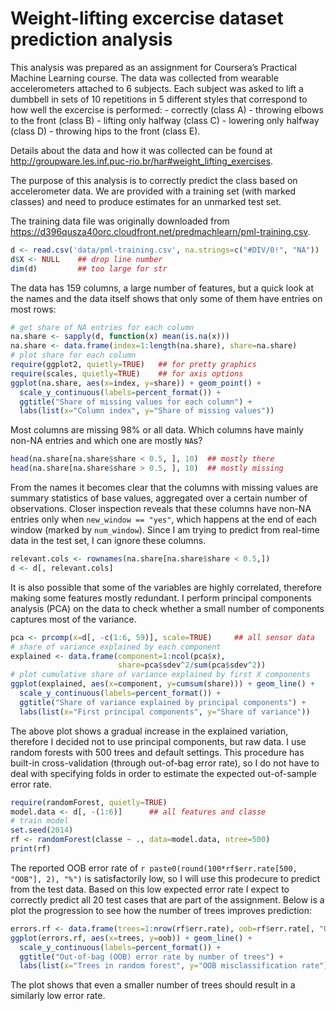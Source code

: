 Weight-lifting excercise dataset prediction analysis
========================================================

This analysis was prepared as an assignment for Coursera's Practical Machine
Learning course. The data was collected from wearable accelerometers attached to
6 subjects. Each subject was asked to lift a dumbbell in sets of 10 repetitions
in 5 different styles that correspond to how well the excercise is performed:
- correctly (class A)
- throwing elbows to the front (class B)
- lifting only halfway (class C)
- lowering only halfway (class D)
- throwing hips to the front (class E).

Details about the data and how it was collected can be found at 
[http://groupware.les.inf.puc-rio.br/har#weight_lifting_exercises](http://groupware.les.inf.puc-rio.br/har#weight_lifting_exercises). 

The purpose of this analysis is to correctly predict the class based on
accelerometer data. We are provided with a training set (with marked classes) 
and need to produce estimates for an unmarked test set. 

The training data file was originally downloaded from 
[https://d396qusza40orc.cloudfront.net/predmachlearn/pml-training.csv](https://d396qusza40orc.cloudfront.net/predmachlearn/pml-training.csv).
```r
d <- read.csv('data/pml-training.csv', na.strings=c("#DIV/0!", "NA"))
d$X <- NULL    ## drop line number
dim(d)         ## too large for str
```

The data has 159 columns, a large number of features, but a quick look at 
the names and the data itself shows that only some of them have entries on 
most rows:
```r
# get share of NA entries for each column
na.share <- sapply(d, function(x) mean(is.na(x)))
na.share <- data.frame(index=1:length(na.share), share=na.share)
# plot share for each column
require(ggplot2, quietly=TRUE)   ## for pretty graphics
require(scales, quietly=TRUE)    ## for axis options
ggplot(na.share, aes(x=index, y=share)) + geom_point() + 
  scale_y_continuous(labels=percent_format()) +
  ggtitle("Share of missing values for each column") +
  labs(list(x="Column index", y="Share of missing values"))
```

Most columns are missing 98% or all data. Which columns have mainly 
non-NA entries and which one are mostly `NA`s?
```r
head(na.share[na.share$share < 0.5, ], 10)  ## mostly there
head(na.share[na.share$share > 0.5, ], 10)  ## mostly missing
```

From the names it becomes clear that the columns with missing values are summary 
statistics of base values, aggregated over a certain number of observations. 
Closer inspection reveals that these columns have non-NA entries only when 
`new_window == "yes"`, which happens at the end of each window 
(marked by `num_window`). Since I am trying to predict from real-time data in 
the test set, I can ignore these columns.
```r
relevant.cols <- rownames(na.share[na.share$share < 0.5,])
d <- d[, relevant.cols]
```

It is also possible that some of the variables are highly correlated, therefore
making some features mostly redundant. I perform principal components
analysis (PCA) on the data to check whether a small number of components 
captures most of the variance.
```r
pca <- prcomp(x=d[, -c(1:6, 59)], scale=TRUE)     ## all sensor data
# share of variance explained by each component
explained <- data.frame(component=1:ncol(pca$x), 
                        share=pca$sdev^2/sum(pca$sdev^2))
# plot cumulative share of variance explained by first X components
ggplot(explained, aes(x=component, y=cumsum(share))) + geom_line() +
  scale_y_continuous(labels=percent_format()) +
  ggtitle("Share of variance explained by principal components") +
  labs(list(x="First principal components", y="Share of variance"))
```

The above plot shows a gradual increase in the explained variation, therefore I 
decided not to use principal components, but raw data. I use random forests 
with 500 trees and default settings. This procedure has built-in 
cross-validation (through out-of-bag error rate), so I do not have to deal with specifying folds in order to estimate the expected out-of-sample error rate.
```r
require(randomForest, quietly=TRUE)
model.data <- d[, -(1:6)]      ## all features and classe
# train model
set.seed(2014)
rf <- randomForest(classe ~ ., data=model.data, ntree=500)
print(rf)
```

The reported OOB error rate of `r paste0(round(100*rf$err.rate[500, "OOB"], 2), "%")` 
is satisfactorily low, so I will use this prodecure to predict from the 
test data. Based on this low expected error rate I expect to correctly predict all 
20 test cases that are part of the assignment. Below is a plot the progression to see how the number of trees improves 
prediction:
```r
errors.rf <- data.frame(trees=1:nrow(rf$err.rate), oob=rf$err.rate[, "OOB"])
ggplot(errors.rf, aes(x=trees, y=oob)) + geom_line() +
  scale_y_continuous(labels=percent_format()) +
  ggtitle("Out-of-bag (OOB) error rate by number of trees") +
  labs(list(x="Trees in random forest", y="OOB misclassification rate"))
```

The plot shows that even a smaller number of trees should result in a similarly 
low error rate. 
